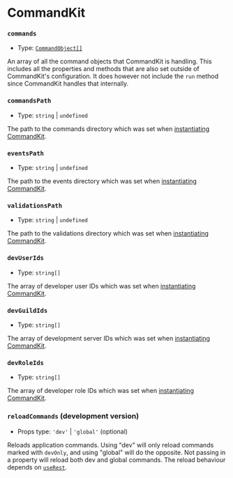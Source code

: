 # CommandKit

### `commands`

-   Type: [`CommandObject[]`](/typedef/CommandObject)

An array of all the command objects that CommandKit is handling. This includes all the properties and methods that are also set outside of CommandKit's configuration. It does however not include the `run` method since CommandKit handles that internally.

### `commandsPath`

-   Type: `string` | `undefined`

The path to the commands directory which was set when [instantiating CommandKit](/docs/commandkit-setup).

### `eventsPath`

-   Type: `string` | `undefined`

The path to the events directory which was set when [instantiating CommandKit](/docs/commandkit-setup).

### `validationsPath`

-   Type: `string` | `undefined`

The path to the validations directory which was set when [instantiating CommandKit](/docs/commandkit-setup).

### `devUserIds`

-   Type: `string[]`

The array of developer user IDs which was set when [instantiating CommandKit](/docs/commandkit-setup).

### `devGuildIds`

-   Type: `string[]`

The array of development server IDs which was set when [instantiating CommandKit](/docs/commandkit-setup).

### `devRoleIds`

-   Type: `string[]`

The array of developer role IDs which was set when [instantiating CommandKit](/docs/commandkit-setup).

### `reloadCommands` (development version)

-   Props type: `'dev'` | `'global'` (optional)

Reloads application commands. Using "dev" will only reload commands marked with `devOnly`, and using "global" will do the opposite. Not passing in a property will reload both dev and global commands. The reload behaviour depends on [`useRest`](/docs/commandkit-setup#userest-development-version---optional).
